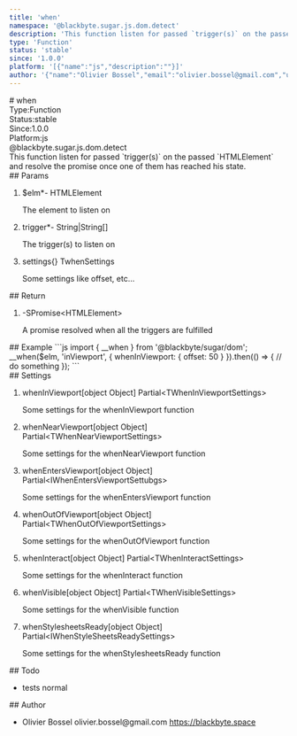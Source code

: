 ```yaml
---
title: 'when'
namespace: '@blackbyte.sugar.js.dom.detect'
description: 'This function listen for passed `trigger(s)` on the passed `HTMLElement` and resolve the promise once one of them has reached his state.'
type: 'Function'
status: 'stable'
since: '1.0.0'
platform: '[{"name":"js","description":""}]'
author: '{"name":"Olivier Bossel","email":"olivier.bossel@gmail.com","url":"https://blackbyte.space"}'
---
```


<div class="docmap-mdx">
# when
<div class="_metas">
<div class="_type"><span class="_type-label">Type:</span><span class="_type-value">Function</span></div>
<div class="_status"><span class="_status-label">Status:</span><span class="_status-value -stable">stable</span></div>
<div class="_since"><span class="_since-label">Since:</span><span class="_since-value">1.0.0</span></div>
<div class="_platform"><span class="_platform-label">Platform:</span><span class="_platform-value -js">js</span></div>
</div>
<div class="_namespace">@blackbyte.sugar.js.dom.detect</div>
<div class="_description typo-lead typo-format">
This function listen for passed `trigger(s)` on the passed `HTMLElement` and resolve the promise once one of them has reached his state.
</div>
<div class="_params">
## Params
<ol class="_list">
<li class="_item">
<span class="_name">$elm<span class="_required">*</span></span><span class="_default">-</span> <span class="_type">HTMLElement</span>
<p class="_description">The element to listen on</p>
</li>
<li class="_item">
<span class="_name">trigger<span class="_required">*</span></span><span class="_default">-</span> <span class="_type">String&vert;String&lsqb;&rsqb;</span>
<p class="_description">The trigger&lpar;s&rpar; to listen on</p>
</li>
<li class="_item">
<span class="_name">settings</span><span class="_default">&lcub;&rcub;</span> <span class="_type">TwhenSettings</span>
<p class="_description">Some settings like offset&comma; etc&period;&period;&period;</p>
</li>
</ol>
</div>
<div class="_return">
## Return
<ol class="_list">
<li class="_item">
<span class="_default">-</span><span class="_type">SPromise&lt;HTMLElement&gt;</span>
<p class="_description">A promise resolved when all the triggers are fulfilled</p>
</li>
</ol>
</div>
<div class="_examples">
## Example
```js
import { __when } from '@blackbyte/sugar/dom';
__when($elm, 'inViewport', {
   whenInViewport: {
      offset: 50
   }
}).then(() => {
     // do something
});
```
</div>
<div class="_settings">
## Settings
<ol class="_list">
<li class="_item">
<span class="_name">whenInViewport</span><span class="_default">&lsqb;object Object&rsqb;</span> <span class="_type">Partial&lt;TWhenInViewportSettings&gt;</span>
<p class="_description">Some settings for the whenInViewport function</p>
</li>
<li class="_item">
<span class="_name">whenNearViewport</span><span class="_default">&lsqb;object Object&rsqb;</span> <span class="_type">Partial&lt;TWhenNearViewportSettings&gt;</span>
<p class="_description">Some settings for the whenNearViewport function</p>
</li>
<li class="_item">
<span class="_name">whenEntersViewport</span><span class="_default">&lsqb;object Object&rsqb;</span> <span class="_type">Partial&lt;IWhenEntersViewportSettubgs&gt;</span>
<p class="_description">Some settings for the whenEntersViewport function</p>
</li>
<li class="_item">
<span class="_name">whenOutOfViewport</span><span class="_default">&lsqb;object Object&rsqb;</span> <span class="_type">Partial&lt;TWhenOutOfViewportSettings&gt;</span>
<p class="_description">Some settings for the whenOutOfViewport function</p>
</li>
<li class="_item">
<span class="_name">whenInteract</span><span class="_default">&lsqb;object Object&rsqb;</span> <span class="_type">Partial&lt;TWhenInteractSettings&gt;</span>
<p class="_description">Some settings for the whenInteract function</p>
</li>
<li class="_item">
<span class="_name">whenVisible</span><span class="_default">&lsqb;object Object&rsqb;</span> <span class="_type">Partial&lt;TWhenVisibleSettings&gt;</span>
<p class="_description">Some settings for the whenVisible function</p>
</li>
<li class="_item">
<span class="_name">whenStylesheetsReady</span><span class="_default">&lsqb;object Object&rsqb;</span> <span class="_type">Partial&lt;IWhenStyleSheetsReadySettings&gt;</span>
<p class="_description">Some settings for the whenStylesheetsReady function</p>
</li>
</ol>
</div>
<div class="_todo">
## Todo
<ul class="_list">
<li class="_item">
<span class="_description">tests</span>
<span class="_priority -normal">normal</span>
</li>
</ul>
</div>
<div class="_author">
## Author
<ul class="_list">
<li class="_item">
<span class="_name">Olivier Bossel</span>
<span class="_email">olivier.bossel@gmail.com</span>
<a href="https://blackbyte.space" target="_blank" class="_url">https://blackbyte.space</a>
</li>
</ul>
</div>
</div>
